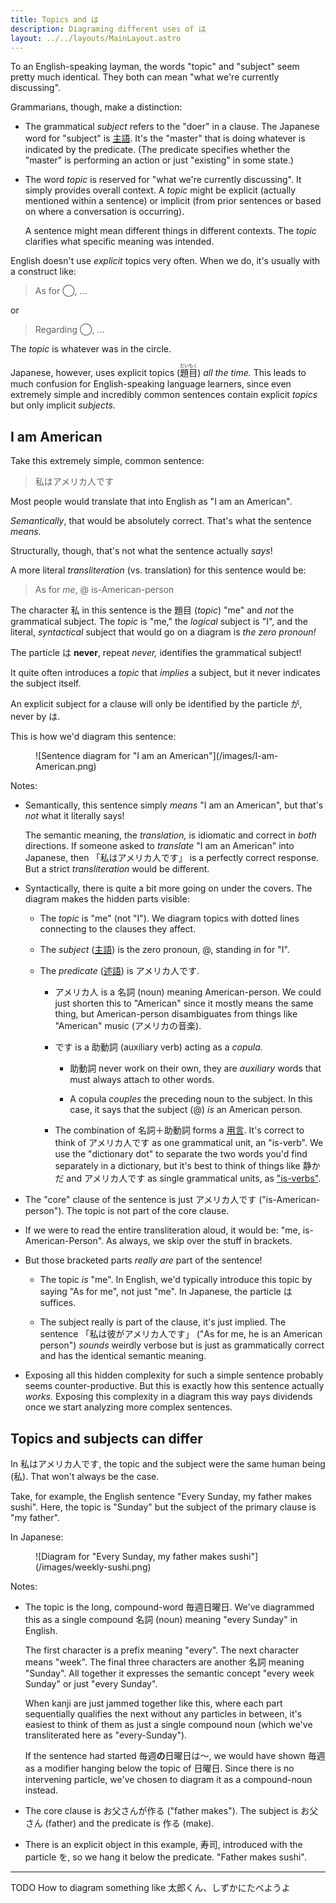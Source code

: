 ```yaml
---
title: Topics and は
description: Diagraming different uses of は
layout: ../../layouts/MainLayout.astro
---
```



To an English-speaking layman, the words "topic" and "subject" seem pretty much
identical. They both can mean "what we're currently discussing".

Grammarians, though, make a distinction:

- The grammatical _subject_ refers to the "doer" in a clause. The Japanese word
  for "subject" is [主語](/en/bunsetsu#%E4%B8%BB%E8%AA%9E-subjects). It's the
  "master" that is doing whatever is indicated by the predicate. (The predicate
  specifies whether the "master" is performing an action or just "existing" in
  some state.)

- The word _topic_ is reserved for "what we're currently discussing". It
  simply provides overall context. A _topic_ might be explicit (actually
  mentioned within a sentence) or implicit (from prior sentences or based on
  where a conversation is occurring).

  A sentence might mean different things in different contexts. The _topic_
  clarifies what specific meaning was intended.

English doesn't use _explicit_ topics very often. When we do, it's usually with
a construct like:

> As for ◯, ...

or

> Regarding ◯, ...

The _topic_ is whatever was in the circle.

Japanese, however, uses explicit topics
(<ruby>題目<rp>(</rp><rt>だいもく</rt><rp>)</rp></ruby>) _all the time._ This leads to
much confusion for English-speaking language learners, since even extremely
simple and incredibly common sentences contain explicit _topics_ but only
implicit _subjects_.

## I am American

Take this extremely simple, common sentence:

> 私はアメリカ人です

Most people would translate that into English as "I am an American".

_Semantically_, that would be absolutely correct. That's what the sentence
_means_.

Structurally, though, that's not what the sentence actually _says_!

A more literal _transliteration_ (vs. translation) for this sentence would be:

> As for _me_, @ is-American-person

The character 私 in this sentence is the 題目 (_topic_) "me" and _not_ the grammatical
subject. The _topic_ is "me," the _logical_ subject is "I", and the literal,
_syntactical_ subject that would go on a diagram is _the zero pronoun!_

<Admonition title="Important">

The particle は **never**, repeat _never,_ identifies the grammatical subject!

It quite often introduces a _topic_ that _implies_ a subject, but it never
indicates the subject itself.

An explicit subject for a clause will only be identified by the particle が,
never by は.

</Admonition>

This is how we'd diagram this sentence:

<Figure caption='"I am an American" in Japanese'>
  ![Sentence diagram for "I am an American"](/images/I-am-American.png)
</Figure>

Notes:

- Semantically, this sentence simply _means_ "I am an American", but that's _not_ what it
  literally says!

  The semantic meaning, the _translation,_ is idiomatic and correct in _both_
  directions. If someone asked to _translate_ "I am an American" into Japanese,
  then 「私はアメリカ人です」 is a perfectly correct response. But a strict
  _transliteration_ would be different.

- Syntactically, there is quite a bit more going on under the covers. The
  diagram makes the hidden parts visible:

  - The _topic_ is "me" (not "I"). We diagram topics with dotted lines
    connecting to the clauses they affect.

  - The _subject_ ([主語](/en/bunsetsu#%E4%B8%BB%E8%AA%9E-subjects)) is the zero pronoun, @, standing in for "I".

  - The _predicate_ ([述語](/en/bunsetsu#%E8%BF%B0%E8%AA%9E-predicates)) is アメリカ人です.

    - アメリカ人 is a 名詞 (noun) meaning American-person. We could just shorten
      this to "American" since it mostly means the same thing, but
      American-person disambiguates from things like "American" music (アメリカの音楽).

    - です is a 助動詞 (auxiliary verb) acting as a _copula._

      - 助動詞 never work on their own, they are _auxiliary_ words that must always
        attach to other words.

      - A copula _couples_ the preceding noun to the subject. In this case, it says that the
        subject (@) _is_ an American person.

    - The combination of 名詞＋助動詞 forms a [用言](/en/grammar-intro#%E7%94%A8%E8%A8%80-predicate-words). It's correct to think of
      アメリカ人です as one grammatical unit, an "is-verb". We use the "dictionary dot" to
      separate the two words you'd find separately in a dictionary, but it's
      best to think of things like 静かだ and アメリカ人です as single
      grammatical units, as ["is-verbs"](/en/yougen#is-verbs-not-adjectives).

- The "core" clause of the sentence is just アメリカ人です
  ("is-American-person"). The topic is not part of the core clause.

- If we were to read the entire transliteration aloud, it would be: "me,
  is-American-Person". As always, we skip over the stuff in brackets.

- But those bracketed parts _really are_ part of the sentence!

  - The topic _is_ "me". In English, we'd typically introduce this topic by
    saying "As for me", not just "me". In Japanese, the particle は suffices.

  - The subject really is part of the clause, it's just implied. The sentence
    「私は彼がアメリカ人です」 ("As for me, he is an American person") _sounds_
    weirdly verbose but is just as grammatically correct and has the identical
    semantic meaning.

- Exposing all this hidden complexity for such a simple sentence probably seems
  counter-productive. But this is exactly how this sentence actually _works._
  Exposing this complexity in a diagram this way pays dividends once we start
  analyzing more complex sentences.

## Topics and subjects can differ

In 私はアメリカ人です, the topic and the subject were the same human being (私).
That won't always be the case.

Take, for example, the English sentence "Every Sunday, my father makes sushi".
Here, the topic is "Sunday" but the subject of the primary clause is "my
father".

In Japanese:

<Figure caption="Every Sunday, my father makes sushi">
  ![Diagram for "Every Sunday, my father makes sushi"](/images/weekly-sushi.png)
</Figure>

Notes:

- The topic is the long, compound-word 毎週日曜日. We've diagrammed this as a
  single compound 名詞 (noun) meaning "every Sunday" in English.

  The first character is a prefix meaning "every". The next character means
  "week". The final three characters are another 名詞 meaning "Sunday". All
  together it expresses the semantic concept "every week Sunday" or just "every Sunday".

  When kanji are just jammed together like this, where each part sequentially
  qualifies the next without any particles in between, it's easiest to think of
  them as just a single compound noun (which we've transliterated here as
  "every-Sunday").

  If the sentence had started 毎週**の**日曜日は〜, we would have shown 毎週 as a modifier hanging below the
  topic of 日曜日. Since there is no intervening particle, we've chosen to diagram
  it as a compound-noun instead.

- The core clause is お父さんが作る ("father makes"). The subject is お父さん (father) and the
  predicate is 作る (make).

- There is an explicit object in this example, 寿司, introduced with the
  particle を, so we hang it below the predicate. "Father makes sushi".

---

TODO How to diagram something like 太郎くん、しずかにたべようよ
